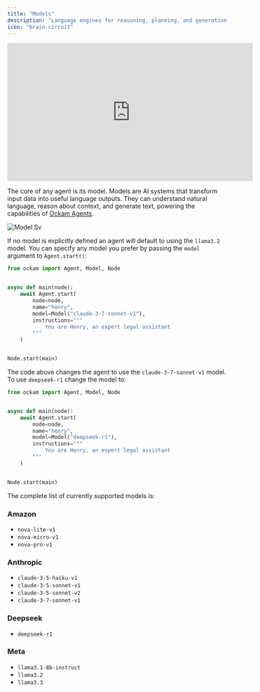 ```yaml
---
title: "Models"
description: "Language engines for reasoning, planning, and generation."
icon: "brain-circuit"
---
```


<iframe width="560" height="315" src="https://www.youtube.com/embed/HYJ0c7r4aaI?si=CHyx16AtkEZ9nzx_" title="YouTube video player" frameborder="0" allow="accelerometer; autoplay; clipboard-write; encrypted-media; gyroscope; picture-in-picture; web-share; fullscreen" referrerpolicy="strict-origin-when-cross-origin" allowfullscreen></iframe>

The core of any agent is its model. Models are AI systems that transform input data into useful language outputs. They can understand natural language, reason about context, and generate text, powering the capabilities of [Ockam Agents](/agents/agents).

![Model Sv](/images/model.svg)

If no model is explicitly defined an agent will default to using the `llama3.2` model. You can specify any model you prefer by passing the `model` argument to `Agent.start()`:

<RequestExample>

```python images/main/main.py
from ockam import Agent, Model, Node


async def main(node):
    await Agent.start(
        node=node,
        name="henry",
        model=Model("claude-3-7-sonnet-v1"),
        instructions="""
            You are Henry, an expert legal assistant
        """
    )


Node.start(main)
```

</RequestExample>

The code above changes the agent to use the `claude-3-7-sonnet-v1` model. To use `deepseek-r1` change the model to:

```python images/main/main.py
from ockam import Agent, Model, Node


async def main(node):
    await Agent.start(
        node=node,
        name="henry",
        model=Model("deepseek-r1"),
        instructions="""
            You are Henry, an expert legal assistant
        """
    )


Node.start(main)
```

The complete list of currently supported models is:

### Amazon

- `nova-lite-v1`
- `nova-micro-v1`
- `nova-pro-v1`

### Anthropic

- `claude-3-5-haiku-v1`
- `claude-3-5-sonnet-v1`
- `claude-3-5-sonnet-v2`
- `claude-3-7-sonnet-v1` 

### Deepseek

- `deepseek-r1` 

### Meta

- `llama3.1-8b-instruct` 
- `llama3.2`
- `llama3.3` 